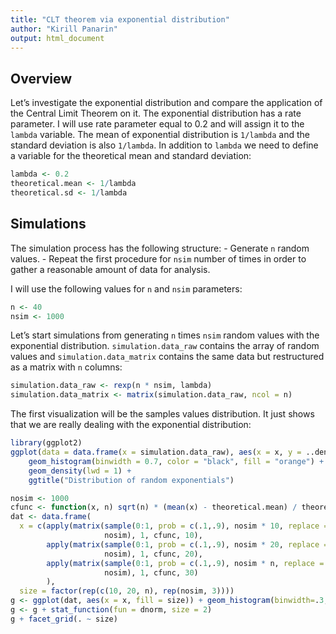 ```yaml
---
title: "CLT theorem via exponential distribution"
author: "Kirill Panarin"
output: html_document
---
```

## Overview

Let's investigate the exponential distribution and compare the application of the Central Limit Theorem on it. The exponential distribution has a rate parameter. I will use rate parameter equal to 0.2 and will assign it to the `lambda` variable. The mean of exponential distribution is `1/lambda` and the standard deviation is also `1/lambda`. In addition to `lambda` we need to define a variable for the theoretical mean and standard deviation:

```r
lambda <- 0.2
theoretical.mean <- 1/lambda
theoretical.sd <- 1/lambda
```

## Simulations

The simulation process has the following structure:
- Generate `n` random values.
- Repeat the first procedure for `nsim` number of times in order to gather a reasonable amount of data for analysis.

I will use the following values for `n` and `nsim` parameters:

```r
n <- 40
nsim <- 1000
```

Let's start simulations from generating `n` times `nsim` random values with the exponential distribution. `simulation.data_raw` contains the array of random values and `simulation.data_matrix` contains the same data but restructured as a matrix with `n` columns:

```r
simulation.data_raw <- rexp(n * nsim, lambda)
simulation.data_matrix <- matrix(simulation.data_raw, ncol = n)
```

The first visualization will be the samples values distribution. It just shows that we are really dealing with the exponential distribution:

```r
library(ggplot2)
ggplot(data = data.frame(x = simulation.data_raw), aes(x = x, y = ..density..)) + 
    geom_histogram(binwidth = 0.7, color = "black", fill = "orange") +
    geom_density(lwd = 1) +
    ggtitle("Distribution of random exponentials")
```


```r
nosim <- 1000
cfunc <- function(x, n) sqrt(n) * (mean(x) - theoretical.mean) / theoretical.sd
dat <- data.frame(
  x = c(apply(matrix(sample(0:1, prob = c(.1,.9), nosim * 10, replace = TRUE), 
                     nosim), 1, cfunc, 10),
        apply(matrix(sample(0:1, prob = c(.1,.9), nosim * 20, replace = TRUE), 
                     nosim), 1, cfunc, 20),
        apply(matrix(sample(0:1, prob = c(.1,.9), nosim * n, replace = TRUE), 
                     nosim), 1, cfunc, 30)
        ),
  size = factor(rep(c(10, 20, n), rep(nosim, 3))))
g <- ggplot(dat, aes(x = x, fill = size)) + geom_histogram(binwidth=.3, colour = "black", aes(y = ..density..)) 
g <- g + stat_function(fun = dnorm, size = 2)
g + facet_grid(. ~ size)
```